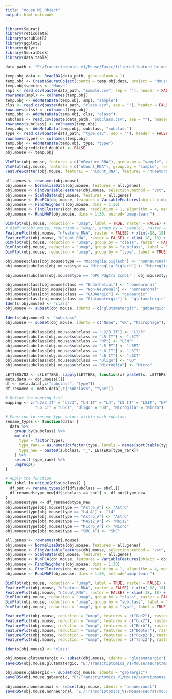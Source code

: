 ```yaml
---
title: "mouse M1 Object"
output: html_notebook
---
```


```r

library(Seurat)
library(reticulate)
library(scrubletR)
library(ggplot2)
library(dplyr)
library(SeuratDisk)
library(data.table)

data_path <- "E:/Transcriptomics_v1/Mouse/Tasic/filtered_feature_bc_matrix/"
    
temp.obj.data <- Read10X(data_path, gene.column = 1)
temp.obj <- CreateSeuratObject(counts = temp.obj.data, project = "Mouse_V1_Tasic")
temp.obj$species <- "Mouse"
smpl <- read.csv(paste(data_path, "sample.csv", sep = ""), header = FALSE)
rownames(smpl) <- colnames(temp.obj)
temp.obj <- AddMetaData(temp.obj, smpl, "sample")
clss <- read.csv(paste(data_path, "class.csv", sep = ""), header = FALSE)
rownames(clss) <- colnames(temp.obj)
temp.obj <- AddMetaData(temp.obj, clss, "class")
subclass <- read.csv(paste(data_path, "subclass.csv", sep = ""), header = FALSE)
rownames(subclass) <- colnames(temp.obj)
temp.obj <- AddMetaData(temp.obj, subclass, "subclass")
type <- read.csv(paste(data_path, "type.csv", sep = ""), header = FALSE)
rownames(type) <- colnames(temp.obj)
temp.obj <- AddMetaData(temp.obj, type, "type")
temp.obj$predicted_doublet <- FALSE
obj.mouse <- temp.obj

```


```r

VlnPlot(obj.mouse, features = c("nFeature_RNA"), group.by = "sample", raster = FALSE) + NoLegend()
VlnPlot(obj.mouse, features = c("nCount_RNA"), group.by = "sample", raster = FALSE) + NoLegend()
FeatureScatter(obj.mouse, feature1 = "nCount_RNA", feature2 = "nFeature_RNA", raster = FALSE)

```


```r

all.genes <- rownames(obj.mouse)
obj.mouse <- NormalizeData(obj.mouse, features = all.genes)
obj.mouse <- FindVariableFeatures(obj.mouse, selection.method = "vst", nfeatures = 3000)
obj.mouse <- ScaleData(obj.mouse, features = all.genes)
obj.mouse <- RunPCA(obj.mouse, features = VariableFeatures(object = obj.mouse))
obj.mouse <- FindNeighbors(obj.mouse, dims = 1:30)
obj.mouse <- FindClusters(obj.mouse, resolution = 1, algorithm = 4, method = "igraph")
obj.mouse <- RunUMAP(obj.mouse, dims = 1:30, method="umap-learn")

```


```r

DimPlot(obj.mouse, reduction = "umap", label = TRUE, raster = FALSE) + NoLegend() + xlim(-18, 18) + ylim(-18, 18) + coord_equal()
# DimPlot(obj.mouse, reduction = "umap", group.by = "sample", raster = FALSE) + xlim(-18, 18) + ylim(-18, 18) + coord_equal()
FeaturePlot(obj.mouse, "nFeature_RNA", raster = FALSE) + xlim(-18, 18) + ylim(-18, 18) + coord_equal()
FeaturePlot(obj.mouse, "nCount_RNA", raster = FALSE) + xlim(-18, 18) + ylim(-18, 18) + coord_equal()
DimPlot(obj.mouse, reduction = "umap", group.by = "class", raster = FALSE) + xlim(-18, 18) + ylim(-18, 18) + coord_equal()
DimPlot(obj.mouse, reduction = "umap", group.by = "subclass", label = TRUE, raster = FALSE) + NoLegend() + xlim(-18, 18) + ylim(-18, 18) + coord_equal()
DimPlot(obj.mouse, reduction = "umap", group.by = "type", label = TRUE, raster = FALSE) + NoLegend() + xlim(-18, 18) + ylim(-18, 18) + coord_equal()

```


```r

obj.mouse$class[obj.mouse$type == "Microglia Siglech"] <- "nonneuronal"
obj.mouse$subclass[obj.mouse$type == "Microglia Siglech"] <- "Microglia"

obj.mouse$subclass[obj.mouse$type == "OPC Pdgfra Ccnb1" | obj.mouse$type == "OPC Pdgfra Grm5"] <- "OPC"

obj.mouse$class[obj.mouse$class == "Endothelial"] <- "nonneuronal"
obj.mouse$class[obj.mouse$class == "Non-Neuronal"] <- "nonneuronal"
obj.mouse$class[obj.mouse$class == "GABAergic"] <- "gabaergic"
obj.mouse$class[obj.mouse$class == "Glutamatergic"] <- "glutamatergic"
Idents(obj.mouse) <- "class"
obj.mouse <- subset(obj.mouse, idents = c("glutamatergic", "gabaergic", "nonneuronal"))

Idents(obj.mouse) <- "subclass"
obj.mouse <- subset(obj.mouse, idents = c("None", "CR", "Macrophage"), invert = TRUE)

obj.mouse$subclass[obj.mouse$subclass == "L2/3 IT"] <- "L2/3"
obj.mouse$subclass[obj.mouse$subclass == "L5 IT"] <- "L5IT"
obj.mouse$subclass[obj.mouse$subclass == "NP"] <- "L5NP"
obj.mouse$subclass[obj.mouse$subclass == "L5 PT"] <- "L5PT"
obj.mouse$subclass[obj.mouse$subclass == "L6 IT"] <- "L6IT"
obj.mouse$subclass[obj.mouse$subclass == "L6 CT"] <- "L6CT"
obj.mouse$subclass[obj.mouse$subclass == "Oligo"] <- "OD"
obj.mouse$subclass[obj.mouse$subclass == "Microglia"] <- "Micro"

LETTERS702 <- c(LETTERS, sapply(LETTERS, function(x) paste0(x, LETTERS)))
meta.data <- obj.mouse[[]]
df <- meta.data[,c("subclass", "type")]
df_renamed <- meta.data[,c("subclass", "type")]

# Define the mapping list
mapping <- c("L2/3 IT" = "L2/3", "L4 IT" = "L4", "L5 IT" = "L5IT", "NP" = "L5NP", "L5 PT" = "L5PT", "L6 IT" = "L6IT", 
             "L6 CT" = "L6CT", "Oligo" = "OD", "Microglia" = "Micro")

# Function to rename type values within each subclass
rename_types <- function(data) {
  data %>%
    group_by(subclass) %>%
    mutate(
      type = factor(type),
      type_rank = as.numeric(factor(type, levels = names(sort(table(type), decreasing = TRUE)))),
      type_new = paste0(subclass, "_", LETTERS[type_rank])
    ) %>%
    select(-type_rank) %>%
    ungroup()
}

# Apply the function
for (sbcl in unique(df$subclass)) {
  df_out <- rename_types(df[df$subclass == sbcl,])
  df_renamed$type_new[df$subclass == sbcl] <- df_out$type_new
}
obj.mouse$type <- df_renamed$type_new
obj.mouse$type[obj.mouse$type == "Astro_A"] <- "Astro"
obj.mouse$type[obj.mouse$type == "L4_A"] <- "L4"
obj.mouse$type[obj.mouse$type == "Astro_A"] <- "Astro"
obj.mouse$type[obj.mouse$type == "Meis2_A"] <- "Meis2"
obj.mouse$type[obj.mouse$type == "Micro_A"] <- "Micro"
obj.mouse$type[obj.mouse$type == "SMC_A"] <- "SMC"

```


```r

all.genes <- rownames(obj.mouse)
obj.mouse <- NormalizeData(obj.mouse, features = all.genes)
obj.mouse <- FindVariableFeatures(obj.mouse, selection.method = "vst", nfeatures = 3000)
obj.mouse <- ScaleData(obj.mouse, features = all.genes)
obj.mouse <- RunPCA(obj.mouse, features = VariableFeatures(object = obj.mouse))
obj.mouse <- FindNeighbors(obj.mouse, dims = 1:30)
obj.mouse <- FindClusters(obj.mouse, resolution = 1, algorithm = 4, method = "igraph")
obj.mouse <- RunUMAP(obj.mouse, dims = 1:30, method="umap-learn")

```


```r

DimPlot(obj.mouse, reduction = "umap", label = TRUE, raster = FALSE) + NoLegend() + xlim(-18, 18) + ylim(-18, 18) + coord_equal()
FeaturePlot(obj.mouse, "nFeature_RNA", raster = FALSE) + xlim(-18, 18) + ylim(-18, 18) + coord_equal()
FeaturePlot(obj.mouse, "nCount_RNA", raster = FALSE) + xlim(-18, 18) + ylim(-18, 18) + coord_equal()
DimPlot(obj.mouse, reduction = "umap", group.by = "class", raster = FALSE) + xlim(-18, 18) + ylim(-18, 18) + coord_equal()
DimPlot(obj.mouse, reduction = "umap", group.by = "subclass", label = TRUE, raster = FALSE) + NoLegend() + xlim(-18, 18) + ylim(-18, 18) + coord_equal()
DimPlot(obj.mouse, reduction = "umap", group.by = "type", label = TRUE, raster = FALSE) + NoLegend() + xlim(-18, 18) + ylim(-18, 18) + coord_equal()

```


```r

FeaturePlot(obj.mouse, reduction = "umap", features = c("Gad2"), raster = FALSE) + NoLegend() + xlim(-18, 18) + ylim(-18, 18) + coord_equal()
FeaturePlot(obj.mouse, reduction = "umap", features = c("Cux2"), raster = FALSE) + NoLegend() + xlim(-18, 18) + ylim(-18, 18) + coord_equal()
FeaturePlot(obj.mouse, reduction = "umap", features = c("Rorb"), raster = FALSE) + NoLegend() + xlim(-18, 18) + ylim(-18, 18) + coord_equal()
FeaturePlot(obj.mouse, reduction = "umap", features = c("Deptor"), raster = FALSE) + NoLegend() + xlim(-18, 18) + ylim(-18, 18) + coord_equal()
FeaturePlot(obj.mouse, reduction = "umap", features = c("Foxp2"), raster = FALSE) + NoLegend() + xlim(-18, 18) + ylim(-18, 18) + coord_equal()
FeaturePlot(obj.mouse, reduction = "umap", features = c("Tshz2"), raster = FALSE) + NoLegend() + xlim(-18, 18) + ylim(-18, 18) + coord_equal()

```


```r

Idents(obj.mouse) <- "class"

obj.mouse.glutamatergic <- subset(obj.mouse, idents = "glutamatergic")
saveRDS(obj.mouse.glutamatergic, "E:/Transcriptomics_V1/Mouse/seurat/mouse_v1_tasic_glutamatergic.rds")

obj.mouse.gabaergic <- subset(obj.mouse, idents = "gabaergic")
saveRDS(obj.mouse.gabaergic, "E:/Transcriptomics_V1/Mouse/seurat/mouse_v1_tasic_gabaergic.rds")

obj.mouse.nonneuronal <- subset(obj.mouse, idents = "nonneuronal")
saveRDS(obj.mouse.nonneuronal, "E:/Transcriptomics_V1/Mouse/seurat/mouse_v1_tasic_nonneuronal.rds")

```

